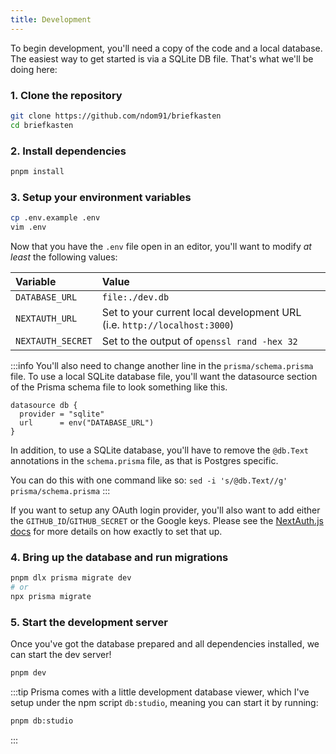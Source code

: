 ```yaml
---
title: Development
---
```


To begin development, you'll need a copy of the code and a local database. The easiest way to get started is via a SQLite DB file. That's what we'll be doing here:

### 1. Clone the repository

```bash
git clone https://github.com/ndom91/briefkasten
cd briefkasten
```

### 2. Install dependencies

```bash
pnpm install
```

### 3. Setup your environment variables

```bash
cp .env.example .env
vim .env
```

Now that you have the `.env` file open in an editor, you'll want to modify _at least_ the following values:

| Variable          | Value                                                                    |
| :---------------- | :----------------------------------------------------------------------- |
| `DATABASE_URL`    | `file:./dev.db`                                                          |
| `NEXTAUTH_URL`    | Set to your current local development URL (i.e. `http://localhost:3000`) |
| `NEXTAUTH_SECRET` | Set to the output of `openssl rand -hex 32`                              |

:::info
You'll also need to change another line in the `prisma/schema.prisma` file. To use a local SQLite database file, you'll want the datasource section of the Prisma schema file to look something like this.

```prisma
datasource db {
  provider = "sqlite"
  url      = env("DATABASE_URL")
}
```

In addition, to use a SQLite database, you'll have to remove the `@db.Text` annotations in the `schema.prisma` file, as that is Postgres specific.

You can do this with one command like so: `sed -i 's/@db.Text//g' prisma/schema.prisma`
:::

If you want to setup any OAuth login provider, you'll also want to add either the `GITHUB_ID`/`GITHUB_SECRET` or the Google keys. Please see the [NextAuth.js docs](https://next-auth.js.org/providers/github) for more details on how exactly to set that up.

### 4. Bring up the database and run migrations

```bash
pnpm dlx prisma migrate dev
# or
npx prisma migrate
```

### 5. Start the development server

Once you've got the database prepared and all dependencies installed, we can start the dev server!

```bash
pnpm dev
```

:::tip
Prisma comes with a little development database viewer, which I've setup under the npm script `db:studio`, meaning you can start it by running:

```bash
pnpm db:studio
```

:::
